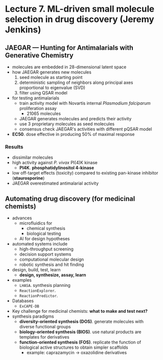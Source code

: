 # Lecture 7. ML-driven small molecule selection in drug discovery (Jeremy Jenkins)

## JAEGAR &mdash; Hunting for Antimalarials with Generative Chemistry
- molecules are embedded in 28-dimensional latent space
- how JAEGAR generates new molecules
  1. seed molecule as starting point
  2. deterministic sampling of neighbors along principal axes proportional to eigenvalue (SVD)
  3. filter using QSAR model
- for testing antimalarials
  - train activity model with Novartis internal _Plasmodium falciparum_ proliferation assay
    - 21065 molecules
  - JAEGAR generates molecules and predicts their activity
  - use 3 proprietary molecules as seed molecules
  - consensus check JAEGAR's activities with different pQSAR model
- **EC50**. dose effective in producing 50% of maximal response

### Results
- dissimilar molecules
- high activity against _P. vivax_ PI(4)K kinase
  - **PI4K**. **phosphatidylinositol 4-kinase**
- low off-target effects (toxicity) compared to existing pan-kinase inhibitor (**staurosporine**)
- JAEGAR overestimated antimalarial activity

## Automating drug discovery (for medicinal chemists)
- advances
  - microfluidics for
    - chemical synthesis
    - biological testing
  - AI for design hypotheses
- automated systems include
  - high-throughput screening
  - decision support systems
  - computational molecular design
  - robotic synthesis and hit finding
- design, build, test, learn
  - **design, synthesize, assay, learn**
- examples
  - `LHASA`. synthesis planning
  - `ReactionExplorer`.
  - `ReactionPredictor`.
- Databases
  - `ExCAPE-DB`
- Key challenge for medicinal chemists: **what to make and test next?**
- synthesis paradigms
  - **diversity-oriented synthesis (DOS)**. generate molecules with diverse functional groups
  - **biology-oriented synthesis (BIOS)**. use natural products are templates for derivatives
  - **function-oriented synthesis (FOS)**. replicate the function of biological active structures to obtain simpler scaffolds
    - example: caprazamycin $\to$ oxazolidine derivatives
